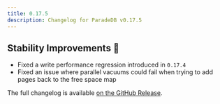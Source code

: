 ```yaml
---
title: 0.17.5
description: Changelog for ParadeDB v0.17.5
---
```


## Stability Improvements 💪

- Fixed a write performance regression introduced in `0.17.4`
- Fixed an issue where parallel vacuums could fail when trying to add pages back to the free space map

The full changelog is available [on the GitHub Release](https://github.com/paradedb/paradedb/releases/tag/v0.17.5).
